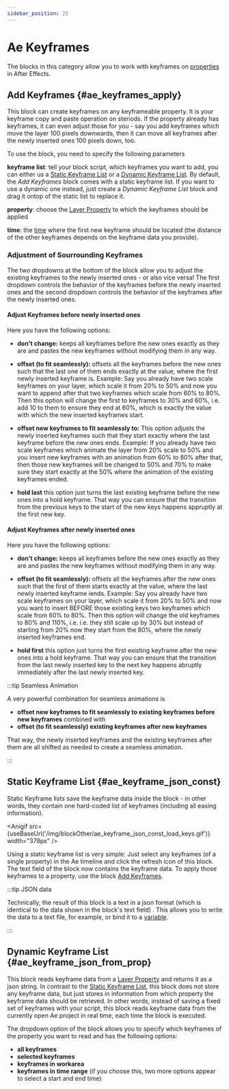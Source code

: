 ```yaml
---
sidebar_position: 25
---
```



# Ae Keyframes

The blocks in this category allow you to work with keyframes on [properties](aeLayerProperties.mdx) in After Effects. 

## Add Keyframes {#ae_keyframes_apply}

<RetinaImg
  src="/img/blockScreenshots/AeKeyframes/ae_keyframes_apply.png"
  alt="Block ae_keyframes_apply"
/>

This block can create keyframes on any keyframeable property. It is your keyframe copy and paste operation on steriods. If the property already has keyframes, it can even adjust those for you - say you add keyframes which move the layer 100 pixels downwards, then it can move all keyframes after the newly inserted ones 100 pixels down, too.

To use the block, you need to specify the following parameters

**keyframe list**: tell your block script, which keyframes you want to add, you can either us a [Static Keyframe List](#ae_keyframe_json_const) or a [Dynamic Keyframe List](#ae_keyframe_json_from_prop). By default, the *Add Keyframes* block comes with a static keyframe list. If you want to use a dynamic one instead, just create a *Dynamic Keyframe List* block and drag it ontop of the static list to replace it.

**property**: choose the [Layer Property](aeLayerProperties.mdx#ae_layer_properties_access) to which the keyframes should be applied

**time**: the [time](aeTime.mdx) where the first new keyframe should be located (the distance of the other keyframes depends on the keyframe data you provide).

### Adjustment of Sourrounding Keyframes

The two dropdowns at the bottom of the block allow you to adjust the existing keyframes to the newly inserted ones - or also vice versa! The first dropdown controls the behavior of the keyframes before the newly inserted ones and the second dropdown controls the behavior of the keyframes after the newly inserted ones.

#### Adjust Keyframes before newly inserted ones

<RetinaImg src="/img/blockOther/ae_keyframes_apply_merge_option.png" alt="Merge Options Keys before"/>

Here you have the following options:
- **don't change:** keeps all keyframes before the new ones exactly as they are and pastes the new keyframes without modifying them in any way.
- **offset (to fit seamlessly):** offsets all the keyframes before the new ones such that the last one of them ends exactly at the value, where the first newly inserted keyframe is. Example: Say you already have two scale keyframes on your layer, which scale it from 20% to 50% and now you want to append after that two keyframes which scale from 60% to 80%. Then this option will change the first to keyframes to 30% and 60%, i.e. add 10 to them to ensure they end at 60%, which is exactly the value with which the new inserted keyframes start.
- **offset new keyframes to fit seamlessly to:** This option adjusts the newly inserted keyframes such that they start exactly where the last keyframe before the new ones ends. Example: If you already have two scale keyframes which animate the layer from 20% scale to 50% and you insert new keyframes with an animation from 60% to 80% after that, then those new keyframes will be changed to 50% and 70% to make sure they start exactly at the 50% where the animation of the existing keyframes ended.

- **hold last** this option just turns the last existing keyframe before the new ones into a hold keyframe. That way you can ensure that the transition from the previous keys to the start of the new keys happens appruptly at the first new key.

#### Adjust Keyframes after newly inserted ones

<RetinaImg src="/img/blockOther/ae_keyframes_apply_merge_option_2.png" alt="Merge Options Keys after"/>

Here you have the following options:

- **don't change:** keeps all keyframes before the new ones exactly as they are and pastes the new keyframes without modifying them in any way.
- **offset (to fit seamlessly):** offsets all the keyframes after the new ones such that the first of them starts exactly at the value, where the last newly inserted keyframe iends. Example: Say you already have two scale keyframes on your layer, which scale it from 20% to 50% and now you want to insert BEFORE those existing keys two keyframes which scale from 60% to 80%. Then this option will change the old keyframes to 80% and 110%, i.e. i.e. they still scale up by 30% but instead of starting from 20% now they start from the 80%, where the newly inserted keyframes end.

- **hold first** this option just turns the first existing keyframe after the new ones into a hold keyframe. That way you can ensure that the transition from the last newly inserted key to the next key happens abruptly immediately after the last newly inserted key.

:::tip Seamless Animation

A very powerful combination for seamless animations is 

- **offset new keyframes to fit seamlessly to existing keyframes before new keyframes** combined with
- **offset (to fit seamlessly) existing keyframes after new keyframes**

That way, the newly inserted keyframes and the existing keyframes after them are all shifted as needed to create a seamless animation.

:::


## Static Keyframe List {#ae_keyframe_json_const}

<RetinaImg
  src="/img/blockScreenshots/AeKeyframes/ae_keyframe_json_const.png"
  alt="Block ae_keyframe_json_const"
/>

Static Keyframe lists save the keyframe data inside the block - in other words, they contain one hard-coded list of keyframes (including all easing information). 

<Anigif src={useBaseUrl('/img/blockOther/ae_keyframe_json_const_load_keys.gif')} width="378px" />

Using a static keyframe list is very simple: Just select any keyframes (of a single property) in the Ae timeline and click the refresh icon of this block. The text field of the block now contains the keyframe data. To apply those keyframes to a property, use the block [Add Keyframes](#ae_keyframes_apply). 

:::tip JSON data

Technically, the result of this block is a text in a json format (which is identical to the data shown in the block's text field) . This allows you to write the data to a text file, for example, or bind it to a [variable](variables.mdx).

:::


## Dynamic Keyframe List {#ae_keyframe_json_from_prop}

<RetinaImg
  src="/img/blockScreenshots/AeKeyframes/ae_keyframe_json_from_prop.png"
  alt="Block ae_keyframe_json_from_prop"
/>

This block reads keyframe data from a [Layer Property](aeLayerProperties.mdx#ae_layer_properties_access) and returns it as a json string.
In contrast to the [Static Keyframe List](#ae_keyframe_json_const), this block does not store any keyframe data, but just stores in information from which property the keyframe data should be retrieved. In other words, instead of saving a fixed set of keyframes with your script, this block reads keyframe data from the currently open Ae project in real time, each time the block is executed.



The dropdown option of the block allows you to specify which keyframes of the property you want to read and has the following options:
- **all keyframes**
- **selected keyframes**
- **keyframes in workarea**
- **keyframes in time range** (if you choose this, two more options appear to select a start and end time)
